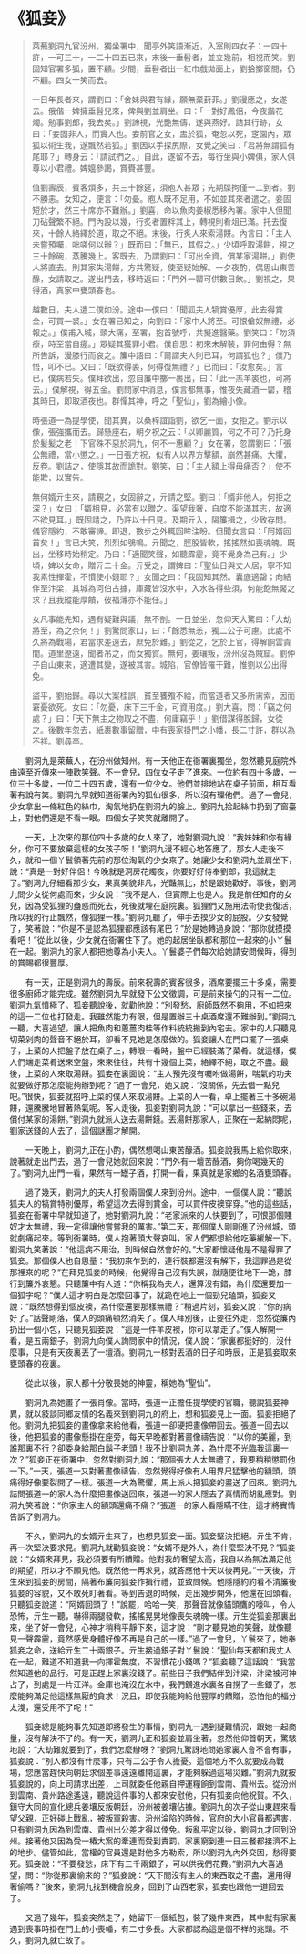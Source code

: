 # 《狐妾》

> 萊蕪劉洞九官汾州，獨坐署中，聞亭外笑語漸近，入室則四女子：一四十許，一可三十，一二十四五已來，末後一垂髫者，並立幾前，相視而笑。劉固知官署多狐，置不顧。少間，垂髫者出一紅巾戲拋面上，劉拾擲窗間，仍不顧。四女一笑而去。
>
> 一日年長者來，謂劉曰：「舍妹與君有緣，願無棄葑菲。」劉漫應之，女遂去。俄偕一婢擁垂髫兒來，俾與劉並肩坐。曰：「一對好鳳侶，今夜諧花燭。勉事劉郎，我去矣。」劉諦視，光艷無儔，遂與燕好。詰其行跡，女曰：「妾固非人，而實人也。妾前官之女，盅於狐，奄忽以死，窆園內，眾狐以術生我，遂飄然若狐。」劉因以手探尻際，女覺之笑曰：「君將無謂狐有尾耶？」轉身云：「請試捫之。」自此，遂留不去，每行坐與小婢俱，家人俱尊以小君禮。婢媼參謁，賞賚甚豐。
>
> 值劉壽辰，賓客煩多，共三十餘筵，須庖人甚眾；先期牒拘僅一二到者。劉不勝恚。女知之，便言：「勿憂。庖人既不足用，不如並其來者遣之。妾固短於才，然三十席亦不難辦。」劉喜，命以魚肉姜椒悉移內署。家中人但聞刀砧聲繁不絕。門內設以幾，行炙者置柈其上，轉視則肴俎已滿。托去復來，十餘人絡繹於道，取之不絕。末後，行炙人來索湯餅。內言曰：「主人未嘗預囑，咄嗟何以辦？」既而曰：「無已，其假之。」少頃呼取湯餅，視之三十餘碗，蒸騰幾上。客既去，乃謂劉曰：「可出金資，償某家湯餅。」劉使人將直去。則其家失湯餅，方共驚疑，使至疑始解。一夕夜酌，偶思山東苦醁，女請取之。遂出門去，移時返曰：「門外一罌可供數日飲。」劉視之，果得酒，真家中甕頭春也。
>
> 越數日，夫人遣二僕如汾。途中一僕曰：「聞狐夫人犒賞優厚，此去得賞金，可買一裘。」女在署已知之，向劉曰：「家中人將至。可恨傖奴無禮，必報之。」僕甫入城，頭大痛，至署，抱首號呼，共擬進醫藥。劉笑曰：「勿須療，時至當自瘥。」眾疑其獲罪小君。僕自思：初來未解裝，罪何由得？無所告訴，漫膝行而哀之。簾中語曰：「爾謂夫人則已耳，何謂狐也？」僕乃悟，叩不已。又曰：「既欲得裘，何得復無禮？」已而曰：「汝愈矣。」言已，僕病若失。僕拜欲出，忽自簾中擲一裹出，曰：「此一羔羊裘也，可將去。」僕解視，得五金。劉問家中消息，僕言都無事，惟夜失藏酒一罌，稽其時日，即取酒夜也。群憚其神，呼之「聖仙」，劉為繪小像。
>
> 時張道一為提學使，聞其異，以桑梓誼詣劉，欲乞一面，女拒之。劉示以像，張強攜而去。歸懸座右，朝夕祝之云：「以卿麗質，何之不可？乃托身於髪髪之老！下官殊不惡於洞九，何不一惠顧？」女在署，忽謂劉曰：「張公無禮，當小懲之。」一日張方祝，似有人以界方擊額，崩然甚痛。大懼，反卷。劉詰之，使隱其故而詭對。劉笑，曰：「主人額上得毋痛否？」使不能欺，以實告。
>
> 無何婿亓生來，請覲之，女固辭之，亓請之堅。劉曰：「婿非他人，何拒之深？」女曰：「婿相見，必當有以贈之。渠望我奢，自度不能滿其志，故適不欲見耳。」既固請之，乃許以十日見。及期亓入，隔簾揖之，少致存問。儀容隱約，不敢審諦。即退，數步之外輒回眸注盼。但聞女言曰：「阿婿回首矣！」言已大笑，烈烈如鴞鳴。亓聞之，脛股皆軟，搖搖然如喪魂魄。既出，坐移時始稍定。乃曰：「適聞笑聲，如聽霹靂，竟不覺身為己有。」少頃，婢以女命，贈亓二十金。亓受之，謂婢曰：「聖仙日與丈人居，寧不知我素性揮霍，不慣使小錢耶？」女聞之曰：「我固知其然。囊底適罄；向結伴至汴梁，其城為河伯占據，庫藏皆沒水中，入水各得些須，何能飽無饜之求？且我縱能厚饋，彼福薄亦不能任。」
>
> 女凡事能先知，遇有疑難與議，無不剖。一日並坐，忽仰天大驚曰：「大劫將至，為之奈何！」劉驚問家口，曰：「餘悉無恙，獨二公子可慮。此處不久將為戰場，君當求差遠去，庶免於難。」劉從之，乞於上官，得解餉雲貴間。道里遼遠，聞者吊之，而女獨賀。無何，姜瓖叛，汾州沒為賊窟。劉仲子自山東來，適遭其變，遂被其害。城陷，官僚皆罹干難，惟劉以公出得免。
>
> 盜平，劉始歸。尋以大案桂誤，貧至饔飧不給，而當道者又多所需索，因而窘憂欲死。女曰：「勿憂，床下三千金，可資用度。」劉大喜，問：「竊之何處？」曰：「天下無主之物取之不盡，何庸竊乎！」劉借謀得脫歸，女從之。後數年忽去，紙裹數事留贈，中有喪家掛門之小幡，長二寸許，群以為不祥。劉尋卒。

&emsp;&emsp;劉洞九是萊蕪人，在汾州做知州。有一天他正在衙署裏獨坐，忽然聽見庭院外由遠至近傳來一陣歡笑聲。不一會兒，四位女子走了進來。一位約有四十多歲，一位三十多歲，一位二十四五歲，還有一位少女。他們並排地站在桌子前面，相互看著有說有笑。劉洞九早就知道衙署內的狐仙很多，所以沒有理他們。過了一會兒，少女拿出一條紅色的絲巾，淘氣地扔在劉洞九的臉上。劉洞九拾起絲巾扔到了窗臺上，對他們還是不看一眼。四個女子笑笑就離開了。

&emsp;&emsp;一天，上次來的那位四十多歲的女人來了，她對劉洞九說：“我妹妹和你有緣分，你可不要放棄這樣的女孩子呀！”劉洞九漫不經心地答應了。那女人走後不久，就和一個丫鬟領著先前的那位淘氣的少女來了。她讓少女和劉洞九並肩坐下，說：“真是一對好伴侶！今晚就是洞房花燭夜，你要好好侍奉劉郎，我這就走了。”劉洞九仔細看那少女，果真美貌非凡，光豔無比，於是跟她歡好。事後，劉洞九問少女從何處而來，少女說：“我不是人，但實際上也是人。我是前任知府的女兒，因為受狐狸的蠱惑而死去，死後就埋在庭院裏。狐狸們又施用法術使我復活，所以我的行止飄然，像狐狸一樣。”劉洞九聽了，伸手去摸少女的屁股。少女發覺了，笑著說：“你是不是認為狐狸都應該有尾巴？”於是她轉過身說：“那你就摸摸看吧！”從此以後，少女就在衙署住下了。她的起居坐臥都和那位一起來的小丫鬟在一起。劉洞九的家人都把她尊為小夫人。丫鬟婆子們每次給她請安問候時，得到的賞賜都很豐厚。

&emsp;&emsp;有一天，正是劉洞九的壽辰。前來祝壽的賓客很多，酒席要擺三十多桌，需要很多廚師才能完成。雖然劉洞九早就發下公文徵調，可是前來操勺的只有一二位。劉洞九氣憤極了。狐妾聽說後，就勸他說：“別發愁，廚師既然不夠用，不如把來的這一二位也打發走。我雖然能力有限，但是置辦三十桌酒席還不難辦到。”劉洞九一聽，大喜過望，讓人把魚肉和蔥薑肉桂等作料統統搬到內宅去。家中的人只聽見切菜剁肉的聲音不絕於耳，卻看不見她是怎麼做的。狐妾讓人在門口擺了一張桌子，上菜的人把盤子放在桌子上，轉眼一看時，盤中已經裝滿了菜肴。就這樣，僕人們端走菜肴送來空盤，來來往往，共有十幾個上菜，絡繹不絕，取之不盡。最後，上菜的人來取湯餅。狐妾在裏面說：“主人預先沒有囑咐做湯餅，喘氣的功夫就要做好那怎麼能夠辦到呢？”過了一會兒，她又說：“沒關係，先去借一點兒吧。”很快，狐妾就招呼上菜的僕人來取湯餅。上菜的人一看，卓上擺著三十多碗湯餅，還騰騰地冒著熱氣呢。客人走後，狐妾對劉洞九說：“可以拿出一些錢來，去償付某家的湯餅。”劉洞九就派人送去湯餅錢。丟湯餅那家人，正聚在一起納悶呢，劉家送錢的人去了，這個謎團才解開。

&emsp;&emsp;一天晚上，劉洞九正在小酌，偶然想喝山東苦醁酒。狐妾說我馬上給你取來，說著就走出門去，過了一會兒她就回來說：“門外有一壇苦醁酒，夠你喝幾天的了。”劉洞九出門一看，果然有一罎子酒，打開一看，果真就是家鄉的名酒甕頭春。

&emsp;&emsp;過了幾天，劉洞九的夫人打發兩個僕人來到汾州。途中，一個僕人說：“聽說狐夫人的犒賞特別優厚，希望這次去得到賞金，可以買件皮襖穿穿。”他的這些話，狐妾在衙署中早就知道了，她對劉洞九說：“老家派來的人快要到了，可恨那個賤奴才太無禮，我一定得讓他嘗嘗我的厲害。”第二天，那個僕人剛剛進了汾州城，頭就劇痛起來。等到衙署時，僕人抱著頭大聲哀叫，家人們都想給他吃藥緩解一下。劉洞九笑著說：“他這病不用治，到時候自然會好的。”大家都懷疑他是不是得罪了狐妾。那個僕人也自思量：“我初來乍到的，連行裝都還沒有解下，我這罪過是從那裡來的呢？”在拜見狐妾的時候，他覺得自己沒有失誤，就隨便往地下一跪，膝行到簾外哀懇。只聽簾中有人道：“你稱我為夫人，還算沒有錯，為什麼還要加一個狐字呢？”僕人這才明白是怎麼回事了，就跪在地上一個勁兒磕頭，狐妾又說：“既然想得到個皮襖，為什麼還要那樣無禮？”稍過片刻，狐妾又說：“你的病好了。”話聲剛落，僕人的頭痛頓然消失了。僕人拜別後，正要往外走，忽然從簾內扔出一個小包，只聽見狐妾說：“這是一件羊皮襖，你可以拿走了。”僕人解開一看，是五兩銀子。劉洞九向僕人詢問家中的情況，僕人說：“家裏都挺好的，沒什麼事，只是有天夜裏丟了一壇酒。劉洞九一核對丟酒的日子和時辰，正是狐妾取來甕頭春的夜裏。

&emsp;&emsp;從此以後，家人都十分敬畏她的神靈，稱她為“聖仙”。

&emsp;&emsp;劉洞九為她畫了一張肖像。當時，張道一正擔任提學使的官職，聽說狐妾神異，就以敍談同鄉友情的名義來到劉洞九的府上，想和狐妾見上一面。狐妾拒絕了他。劉洞九把狐妾的畫像拿來給他看，張道一卻硬把畫像帶回去。張道一回去以後，他把狐妾的畫像懸掛在座旁，每天早晚都對著畫像禱告說：“以你的美麗，到誰那裏不行？卻委身給那白鬍子老頭！我不比劉洞九差，為什麼不光臨我這裏一次？”狐妾正在衙署中，忽然對劉洞九說：“那個張大人太無禮了，我要稍稍懲罰他一下。”一天，張道一又對著畫像禱告，忽然覺得好像有人用界尺猛擊他的額頭，頭痛得好像要裂開了一樣。張道一大為驚懼，馬上派人把狐妾的畫送了回來。劉洞九詰問張道一的家人為什麼把畫像送回來，張道一的家人隱去了真情而胡亂應對。劉洞九笑著說：“你家主人的額頭還痛不痛？”張道一的家人看隱瞞不住，這才將實情告訴了劉洞九。

&emsp;&emsp;不久，劉洞九的女婿亓生來了，也想見狐妾一面。狐妾堅決拒絕。亓生不肯，再一次堅決要求見。劉洞九就勸狐妾說：“女婿不是外人，為什麼堅決不見？”狐妾說：“女婿來拜見，我必須要有所饋贈。他對我的奢望太高，我自以為無法滿足他的期望，所以才不願見他。既然他一再求見，就答應他十天以後再見。”十天後，亓生來到狐妾的房間，隔著布簾向狐妾作揖行禮，並致問候。他隱隱約約看不清簾後狐妾的容貌，又不敢死盯著看。等到告退的時候，走出幾步開外，他還在回頭看。只聽狐妾說道：“阿婿回頭了！”說罷，哈哈一笑，那聲音就像貓頭鷹的嚎叫，令人恐怖，亓生一聽，嚇得兩腿發軟，搖搖晃晃地像喪失魂魄一樣。亓生從狐妾那裏出來，坐了好一會兒，心神才稍稍平靜下來，這才說：“剛才聽見她的笑聲，就像聽見一聲霹靂，竟然感覺身體好像不再是自己的一樣。”過了一會兒，丫鬟來了，她奉狐妾之命，送給亓生二十兩銀子。亓生接過銀子對丫鬟說：“聖仙每天都和我丈人在一起，難道不知道我一向揮霍無度，不習慣花小錢嗎？”狐妾聽了這話說：“我當然知道他的品行。可是正趕上家裏沒錢了。前些日子我們結伴到汴梁，汴梁被河神占了，到處是一片汪洋。金庫也淹沒在水中，我們鑽進水裏各自撈了一些銀子，怎麼能夠滿足他這樣無厭的貪求！況且，即使我能夠給他豐厚的饋贈，恐怕他的福分太淺，還受用不了呢！”

&emsp;&emsp;狐妾總是能夠事先知道即將發生的事情，劉洞九一遇到疑難情況，跟她一起商量，沒有解決不了的。有一天，劉洞九正和狐妾並肩坐著，忽然他仰首朝天，驚駭地說：“大劫難就要到了，我們怎麼辦呀？”劉洞九驚訝地問她家裏人會不會有事，狐妾說：“別人都沒有什麼事，只有二公子令人擔憂。這個地方不久就要成為戰場，您應當趕快向朝廷求個差事遠遠離開這裏，才能夠躲過這場災難。”劉洞九就按狐妾說的，向上司請求出差，上司就委任他親自押運糧餉到雲南、貴州去。從汾州到雲南、貴州路途遙遠，聽說這件事的人都來安慰他，只有狐妾向他祝賀。不久，鎮守大同的宣化總兵姜壤反叛朝廷，汾州被姜壤佔據。劉洞九的次子從山東趕來看望父親，正好碰上戰亂，被叛軍殺害。汾州淪陷的時候，官府的大小官員都遇害，只有劉洞九因為到雲南、貴州出公差才得以倖免。叛亂平定以後，劉洞九才回到汾州。接著他又因為受一樁大案的牽連而受到責罰，家裏窮到連一日三餐都接濟不上的地步。儘管如此，當權的官員還是對他多方勒索，所以劉洞九內外交困，愁得要死。狐妾說：“不要發愁，床下有三千兩銀子，可以供我們花費。”劉洞九大喜過望，問：“你從那裏偷來的？”狐妾說：“天下間沒有主人的東西取之不盡，還用得著偷嗎？”後來，劉洞九找到機會脫身，回到了山西老家，狐妾也跟他一道回去了。

&emsp;&emsp;又過了幾年，狐妾突然走了，她留下一個紙包，裝了幾件東西，其中就有家裏遇到喪事時掛在門上的小喪幡，有二寸多長。大家都認為這是個不祥的兆頭。不久，劉洞九就亡故了。
